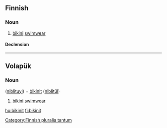 ==Finnish==

===Noun===
{{fi-noun}} {{p}}

# [[bikini]] [[swimwear]]

[[Category:Finnish pluralia tantum]]

====Declension====
{{fi-decl-paperi|bikin|ä|nosg=1}}

----

==Volapük==

===Noun===
{{infl|vo|noun}} ([[niblituyl]]) = [[bikinit]] ([[niblitül]])

# [[bikini]] [[swimwear]]

[[hu:bikinit]]
[[fi:bikinit]]